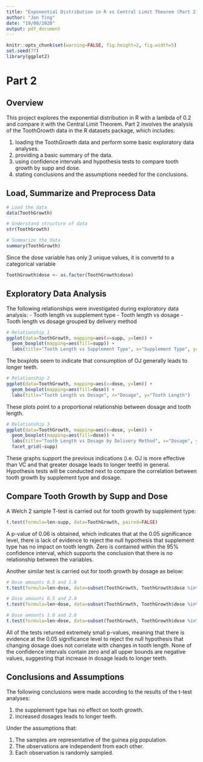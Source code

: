 ---
title: "Exponential Distribution in R vs Central Limit Theorem (Part 2)"
author: "Jon Ting"
date: "19/08/2020"
output: pdf_document
---

```{r Setup and load libraries, cache=TRUE}
knitr::opts_chunk$set(warning=FALSE, fig.height=2, fig.width=5)
set.seed(77)
library(ggplot2)
```

# Part 2
## Overview
This project explores the exponential distribution in R with a lambda of 0.2 and compare it with the Central Limit Theorem. Part 2 involves the analysis of the ToothGrowth data in the R datasets package, which includes:

1. loading the ToothGrowth data and perform some basic exploratory data analyses.
2. providing a basic summary of the data.
3. using confidence intervals and hypothesis tests to compare tooth growth by supp and dose.
4. stating conclusions and the assumptions needed for the conclusions.

## Load, Summarize and Preprocess Data
```{r Load and summarize data, cache=TRUE}
# Load the data
data(ToothGrowth)

# Understand structure of data
str(ToothGrowth)

# Summarize the data
summary(ToothGrowth)
```
Since the dose variable has only 2 unique values, it is convertd to a categorical variable
```{r Preprocessing, cache=TRUE}
ToothGrowth$dose <- as.factor(ToothGrowth$dose)
```

## Exploratory Data Analysis
The following relationships were investigated during exploratory data analysis:
- Tooth length vs supplement type
- Tooth length vs dosage
- Tooth length vs dosage grouped by delivery method

```{r EDA1, cache=TRUE}
# Relationship 1
ggplot(data=ToothGrowth, mapping=aes(x=supp, y=len)) + 
  geom_boxplot(mapping=aes(fill=supp)) + 
  labs(title="Tooth Length vs Supplement Type", x="Supplement Type", y="Tooth Length")
```

The boxplots seem to indicate that consumption of OJ generally leads to longer teeth.

```{r EDA2, cache=TRUE}
# Relationship 2
ggplot(data=ToothGrowth, mapping=aes(x=dose, y=len)) + 
  geom_boxplot(mapping=aes(fill=dose)) + 
  labs(title="Tooth Length vs Dosage", x="Dosage", y="Tooth Length")
```

These plots point to a proportional relationship between dosage and tooth length.

```{r EDA3, cache=TRUE}
# Relationship 3
ggplot(data=ToothGrowth, mapping=aes(x=dose, y=len)) + 
  geom_boxplot(mapping=aes(fill=dose)) + 
  labs(title="Tooth Length vs Dosage by Delivery Method", x="Dosage", y="Tooth Length") + 
  facet_grid(~supp)
```

These graphs support the previous indications (i.e. OJ is more effective than VC and that greater dosage leads to longer teeth) in general. Hypothesis tests will be conducted next to compare the correlation between tooth growth by supplement type and dosage.

## Compare Tooth Growth by Supp and Dose
A Welch 2 sample T-test is carried out for tooth growth by supplement type:
```{r T-test1, cache=TRUE}
t.test(formula=len~supp, data=ToothGrowth, paired=FALSE)
```
A p-value of 0.06 is obtained, which indicates that at the 0.05 significance level, there is lack of evidence to reject the null hypothesis that supplement type has no impact on tooth length. Zero is contained within the 95% confidence interval, which supports the conclusion that there is no relationship between the variables.

Another similar test is carried out for tooth growth by dosage as below:
```{r T-test2, cache=TRUE}
# Dose amounts 0.5 and 1.0
t.test(formula=len~dose, data=subset(ToothGrowth, ToothGrowth$dose %in% c(0.5, 1.0)))

# Dose amounts 0.5 and 2.0
t.test(formula=len~dose, data=subset(ToothGrowth, ToothGrowth$dose %in% c(0.5, 2.0)))

# Dose amounts 1.0 and 2.0
t.test(formula=len~dose, data=subset(ToothGrowth, ToothGrowth$dose %in% c(1.0, 2.0)))
```

All of the tests returned extremely small p-values, meaning that there is evidence at the 0.05 significance level to reject the null hypothesis that changing dosage does not correlate with changes in tooth length. None of the confidence intervals contain zero and all upper bounds are negative values, suggesting that increase in dosage leads to longer teeth.


## Conclusions and Assumptions
The following conclusions were made according to the results of the t-test analyses:

1. the supplement type has no effect on tooth growth.
2. increased dosages leads to longer teeth.

Under the assumptions that:

1. The samples are representative of the guinea pig population.
2. The observations are independent from each other.
3. Each observation is randomly sampled.